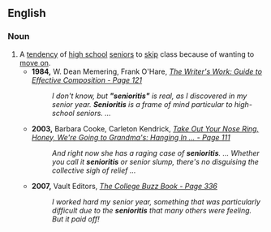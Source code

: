 ==English==

===Noun===
{{en-noun|-}}

# A [[tendency]] of [[high school]] [[senior]]s to [[skip]] class because of wanting to [[move on]].
#* '''1984,''' W. Dean Memering, Frank O'Hare, ''[http://books.google.com/books?id=tD-Aoq6kDeMC&dq=%22senioritis%22&as_brr=0 The Writer's Work: Guide to Effective Composition - Page 121]''
#*: ''I don't know, but '''"senioritis"''' is real, as I discovered in my senior year. '''Senioritis''' is a frame of mind particular to high-school seniors. ...''
#* '''2003,''' Barbara Cooke, Carleton Kendrick, ''[http://books.google.com/books?id=HHM-eVV83awC&pg=PA111&dq=%22senioritis%22&as_brr=0&sig=YO8PcW33WrCwqK0khGxUOSNr5yA Take Out Your Nose Ring, Honey, We're Going to Grandma's: Hanging In ... - Page 111]''
#*: ''And right now she has a raging case of '''senioritis'''. ... Whether you call it '''senioritis''' or senior slump, there's no disguising the collective sigh of relief ...''
#* '''2007,''' Vault Editors, ''[http://books.google.com/books?id=rRYPkawhrbYC&pg=PA336&dq=%22senioritis%22&as_brr=0&sig=4khPZlBAjcfuaxZgcUUnnhHmO_M  The College Buzz Book - Page 336]''
#*: ''I worked hard my senior year, something that was particularly difficult due to the '''senioritis''' that many others were feeling. But it paid off!''